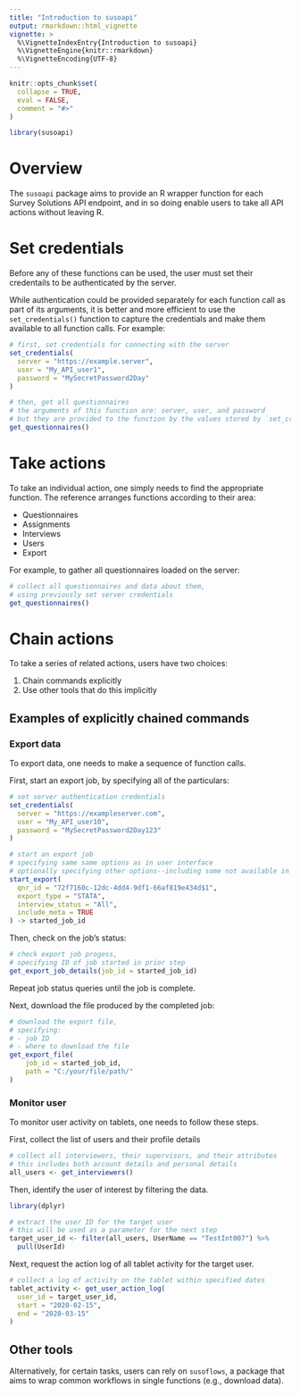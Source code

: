 ```yaml
---
title: "Introduction to susoapi"
output: rmarkdown::html_vignette
vignette: >
  %\VignetteIndexEntry{Introduction to susoapi}
  %\VignetteEngine{knitr::rmarkdown}
  %\VignetteEncoding{UTF-8}
---
```


```r
knitr::opts_chunk$set(
  collapse = TRUE,
  eval = FALSE,
  comment = "#>"
)
```

```r
library(susoapi)
```

# Overview

The `susoapi` package aims to provide an R wrapper function for each Survey Solutions API endpoint, and in so doing enable users to take all API actions without leaving R.

# Set credentials

Before any of these functions can be used, the user must set their credentails to be authenticated by the server.

While authentication could be provided separately for each function call as part of its arguments, it is better and more efficient to use the `set_credentials()` function to capture the credentials and make them available to all function calls. For example:

```r
# first, set credentials for connecting with the server
set_credentials(
  server = "https://example.server",
  user = "My_API_user1",
  password = "MySecretPassword2Day"
)

# then, get all questionnaires
# the arguments of this function are: server, user, and password
# but they are provided to the function by the values stored by `set_credentials()`
get_questionnaires()

```

# Take actions

To take an individual action, one simply needs to find the appropriate function. The reference arranges functions according to their area:

- Questionnaires
- Assignments
- Interviews
- Users
- Export

For example, to gather all questionnaires loaded on the server:

```r
# collect all questionnaires and data about them,
# using previously set server credentials
get_questionnaires()
```

# Chain actions

To take a series of related actions, users have two choices:

1. Chain commands explicitly
2. Use other tools that do this implicitly

## Examples of explicitly chained commands

### Export data

To export data, one needs to make a sequence of function calls.

First, start an export job, by specifying all of the particulars:

```r
# set server authentication credentials
set_credentials(
  server = "https://exampleserver.com",
  user = "My_API_user10",
  password = "MySecretPassword2Day123"
)

# start an export job
# specifying same same options as in user interface
# optionally specifying other options--including some not available in the UI
start_export(
  qnr_id = "72f7160c-12dc-4dd4-9df1-66af819e434d$1",
  export_type = "STATA",
  interview_status = "All",
  include_meta = TRUE
) -> started_job_id
```

Then, check on the job's status:

```r
# check export job progess,
# specifying ID of job started in prior step
get_export_job_details(job_id = started_job_id)
```

Repeat job status queries until the job is complete.

Next, download the file produced by the completed job:

```r
# download the export file, 
# specifying:
# - job ID
# - where to download the file
get_export_file(
    job_id = started_job_id,
    path = "C:/your/file/path/"
)
```

### Monitor user

To monitor user activity on tablets, one needs to follow these steps.

First, collect the list of users and their profile details

```r
# collect all interviewers, their supervisors, and their attributes
# this includes both account details and personal details
all_users <- get_interviewers()
```

Then, identify the user of interest by filtering the data.

```r
library(dplyr)

# extract the user ID for the target user
# this will be used as a parameter for the next step
target_user_id <- filter(all_users, UserName == "TestInt007") %>%
  pull(UserId)

```

Next, request the action log of all tablet activity for the target user.

```r
# collect a log of activity on the tablet within specified dates
tablet_activity <- get_user_action_log(
  user_id = target_user_id,
  start = "2020-02-15",
  end = "2020-03-15"
)
```

## Other tools

Alternatively, for certain tasks, users can rely on `susoflows`, a package that aims to wrap common workflows in single functions (e.g., download data).
